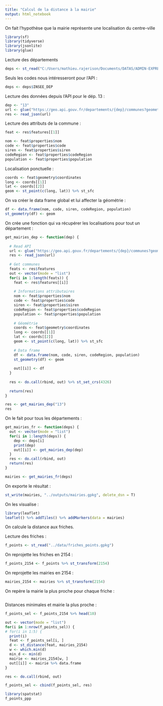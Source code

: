 ```yaml
---
title: "Calcul de la distance à la mairie"
output: html_notebook
---
```


On fait l'hypothèse que la mairie représente une localisation du centre-ville

```r
library(sf)
library(tidyverse)
library(jsonlite)
library(glue)
```

Lecture des départements
```r
deps <- st_read("C:/Users/mathieu.rajerison/Documents/DATAS/ADMIN-EXPRESS-COG_2-1__SHP__FRA_L93_2020-03-25/ADMIN-EXPRESS-COG_2-1__SHP__FRA_2020-03-25/ADMIN-EXPRESS-COG/1_DONNEES_LIVRAISON_2020-03-25/ADE-COG_2-1_SHP_LAMB93_FR/DEPARTEMENT.shp")
```

Seuls les codes nous intéresseront pour l'API :
```r
deps <- deps$INSEE_DEP
```

Lecture des données depuis l'API pour le dép. 13 :
```r
dep <- "13"
url <- glue("https://geo.api.gouv.fr/departements/{dep}/communes?geometry=mairie&format=geojson")
res <- read_json(url)
```

Lecture des attributs de la commune :
```r
feat <- res$features[[1]] 

nom <- feat$properties$nom
code <- feat$properties$code
siren <- feat$properties$siren
codeRegion <- feat$properties$codeRegion
population <- feat$properties$population
```

Localisation ponctuelle :
```r
coords <- feat$geometry$coordinates
long <- coords[[1]]
lat <- coords[[2]]
geom <- st_point(c(long, lat)) %>% st_sfc
```

On va créer le data frame global et lui affecter la géométrie :
```r
df <- data.frame(nom, code, siren, codeRegion, population)
st_geometry(df) <- geom
```

On crée une fonction qui va récupérer les localisations pour tout un département :
```r
get_mairies_dep <- function(dep) {
  
  # Read API
  url <- glue("https://geo.api.gouv.fr/departements/{dep}/communes?geometry=mairie&format=geojson")
  res <- read_json(url)
  
  # Get communes  
  feats <- res$features
  out <- vector(mode = "list")
  for(i in 1:length(feats)) {
    feat <- res$features[[i]] 
    
    # Informations attributaires
    nom <- feat$properties$nom
    code <- feat$properties$code
    siren <- feat$properties$siren
    codeRegion <- feat$properties$codeRegion
    population <- feat$properties$population
    
    # Géométrie
    coords <- feat$geometry$coordinates
    long <- coords[[1]]
    lat <- coords[[2]]
    geom <- st_point(c(long, lat)) %>% st_sfc
    
    # Data frame
    df <- data.frame(nom, code, siren, codeRegion, population)
    st_geometry(df) <- geom
    
    out[[i]] <- df
  }
  
  res <- do.call(rbind, out) %>% st_set_crs(4326)
  
  return(res)
}

res <- get_mairies_dep("13")
res
```

On le fait pour tous les départements :
```r
get_mairies_fr <- function(deps) {
  out <- vector(mode = "list")
  for(i in 1:length(deps)) {
    dep <- deps[i]
    print(dep)
    out[[i]] <- get_mairies_dep(dep)
  }
  res <- do.call(rbind, out)
  return(res)
}

mairies <- get_mairies_fr(deps)
```

On exporte le résultat :
```r
st_write(mairies, "../outputs/mairies.gpkg", delete_dsn = T)
```

On les visualise :
```r
library(leaflet)
leaflet() %>% addTiles() %>% addMarkers(data = mairies)
```


On calcule la distance aux friches.

Lecture des friches :
```r
f_points <- st_read("../data/friches_points.gpkg")
```

On reprojette les friches en 2154 :
```r
f_points_2154 <- f_points %>% st_transform(2154)
```

On reprojette les mairies en 2154 :
```r
mairies_2154 <- mairies %>% st_transform(2154)
```

On repère la mairie la plus proche pour chaque friche :
```r

```


Distances minimales et mairie la plus proche :
```r
f_points_sel <- f_points_2154 %>% head(10)

out <- vector(mode = "list")
for(i in 1:nrow(f_points_sel)) {
# for(i in 1:5) {
  print(i)
  feat <- f_points_sel[i, ]
  d <- st_distance(feat, mairies_2154)
  w <- which.min(d)
  min_d <- min(d)
  mairie <- mairies_2154[w, ]
  out[[i]] <- mairie %>% data.frame
}

res <- do.call(rbind, out)
```


```r
f_points_sel <- cbind(f_points_sel, res)
```


```r
library(spatstat)
f_points_ppp
```








